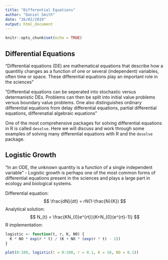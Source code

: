 ```yaml
---
title: "Differential Equations"
author: "Daniel Smith"
date: "26/02/2019"
output: html_document
---
```


```r
knitr::opts_chunk$set(echo = TRUE)
```

## Differential Equations

"Differential equations (DE) are mathematical equations that describe how a quantitiy changes as a function of one or several (independent) variables, often time or space. These differential equations play an important role in the sciences"

"Differential equations can be seperated into stochastic versus determanistic DEs. Problems can then be split into initial value problems versus boundary value problems. One also distinguishes ordinary differential equations from delay differential equations, partial differential equations, differenatial algebraic equations"

One of the most comprehensive packages for solving differential equations in R is called `desolve`. Here we will discuss and work through some examples of solving many differential equations with R and the `desolve` package.

## Logistic Growth

"In an ODE, the unknown quantity is a function of a single independent variable" - Logistic growth is perhaps one of the most common forms of differential equations present in the sciences and plays a large part in ecology and biological systems.

Differential equation:
$$ \frac{dN}{dt} = rN(1-\frac{N}{K}) $$
Analytical solution:
$$ N_{t} = \frac{KN_{0}e^{rt}}{K+N_{0}(e^{rt}-1)} $$
R implementation:

```r
logistic <- function(t, r, K, NO) {
  K * NO * exp(r * t) / (K + NO * (exp(r * t) - 1))
}

plot(0:100, logistic(t = 0:100, r = 0.1, K = 10, NO = 0.1))
```





